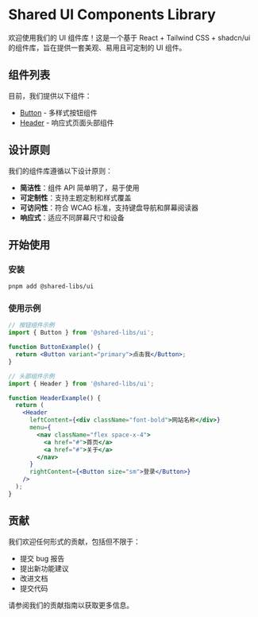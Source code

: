 
<Meta title="Introduction" />

# Shared UI Components Library

欢迎使用我们的 UI 组件库！这是一个基于 React + Tailwind CSS + shadcn/ui 的组件库，旨在提供一套美观、易用且可定制的 UI 组件。

## 组件列表

目前，我们提供以下组件：

- [Button](/docs/ui-button--docs) - 多样式按钮组件
- [Header](/docs/ui-header--docs) - 响应式页面头部组件

## 设计原则

我们的组件库遵循以下设计原则：

- **简洁性**：组件 API 简单明了，易于使用
- **可定制性**：支持主题定制和样式覆盖
- **可访问性**：符合 WCAG 标准，支持键盘导航和屏幕阅读器
- **响应式**：适应不同屏幕尺寸和设备

## 开始使用

### 安装

```bash
pnpm add @shared-libs/ui
```

### 使用示例

```jsx
// 按钮组件示例
import { Button } from '@shared-libs/ui';

function ButtonExample() {
  return <Button variant="primary">点击我</Button>;
}

// 头部组件示例
import { Header } from '@shared-libs/ui';

function HeaderExample() {
  return (
    <Header
      leftContent={<div className="font-bold">网站名称</div>}
      menu={
        <nav className="flex space-x-4">
          <a href="#">首页</a>
          <a href="#">关于</a>
        </nav>
      }
      rightContent={<Button size="sm">登录</Button>}
    />
  );
}
```

## 贡献

我们欢迎任何形式的贡献，包括但不限于：

- 提交 bug 报告
- 提出新功能建议
- 改进文档
- 提交代码

请参阅我们的贡献指南以获取更多信息。
